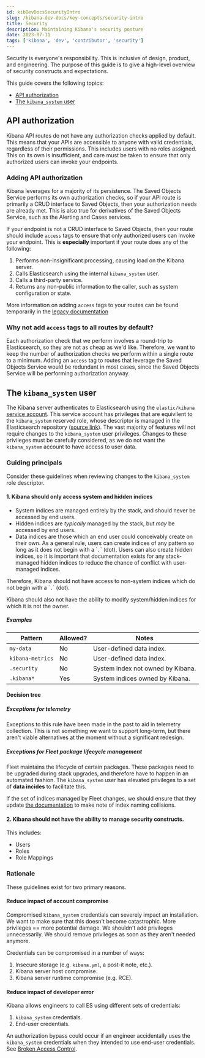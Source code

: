 ```yaml
---
id: kibDevDocsSecurityIntro
slug: /kibana-dev-docs/key-concepts/security-intro
title: Security
description: Maintaining Kibana's security posture
date: 2023-07-11
tags: ['kibana', 'dev', 'contributor', 'security']
---
```


Security is everyone's responsibility. This is inclusive of design, product, and engineering. The purpose of this guide is to give a high-level overview of security constructs and expectations.

This guide covers the following topics:

* [API authorization](#api-authorization)
* [The `kibana_system` user](#the-kibana_system-user)

## API authorization
Kibana API routes do not have any authorization checks applied by default. This means that your APIs are accessible to anyone with valid credentials, regardless of their permissions. This includes users with no roles assigned.
This on its own is insufficient, and care must be taken to ensure that only authorized users can invoke your endpoints.

### Adding API authorization
Kibana leverages <DocLink id="kibDevDocsSavedObjectsIntro" text="Saved Objects" /> for a majority of its persistence. The Saved Objects Service performs its own authorization checks, so if your API route is primarily a CRUD interface to Saved Objects, then your authorization needs are already met.
This is also true for derivatives of the Saved Objects Service, such as the Alerting and Cases services.

If your endpoint is not a CRUD interface to Saved Objects, then your route should include `access` tags to ensure that only authorized users can invoke your endpoint. This is **especially** important if your route does any of the following:
1. Performs non-insignificant processing, causing load on the Kibana server.
2. Calls Elasticsearch using the internal `kibana_system` user.
3. Calls a third-party service.
4. Returns any non-public information to the caller, such as system configuration or state.

More information on adding `access` tags to your routes can be found temporarily in the [legacy documentation](https://www.elastic.co/guide/en/kibana/current/development-security.html#development-plugin-feature-registration)

### Why not add `access` tags to all routes by default?
Each authorization check that we perform involves a round-trip to Elasticsearch, so they are not as cheap as we'd like. Therefore, we want to keep the number of authorization checks we perform within a single route to a minimum.
Adding an `access` tag to routes that leverage the Saved Objects Service would be redundant in most cases, since the Saved Objects Service will be performing authorization anyway.


## The `kibana_system` user

The Kibana server authenticates to Elasticsearch using the `elastic/kibana` [service account](https://www.elastic.co/guide/en/elasticsearch/reference/current/service-accounts.html#service-accounts-explanation). This service account has privileges that are equivilent to the `kibana_system` reserved role, whose descriptor is managed in the Elasticsearch repository ([source link](https://github.com/elastic/elasticsearch/blob/430cde6909eae12e1a90ac2bff29b71cbf4af18b/x-pack/plugin/core/src/main/java/org/elasticsearch/xpack/core/security/authz/store/KibanaOwnedReservedRoleDescriptors.java#L58)).
The vast majority of features will not require changes to the `kibana_system` user privileges. Changes to these privileges must be carefully considered, as we do not want the `kibana_system` account to have access to user data.

### Guiding principals

Consider these guidelines when reviewing changes to the `kibana_system` role descriptor.

#### 1. Kibana should only access system and hidden indices

- System indices are managed entirely by the stack, and should never be accessed by end users.
- Hidden indices are _typically_ managed by the stack, but _may_ be accessed by end users.
- Data indices are those which an end user could conceivably create on their own. As a general rule, users can create indices of any pattern so long as it does not begin with a \``.`\` (dot). Users can also create hidden indices, so it is important that documentation exists for any stack-managed hidden indices to reduce the chance of conflict with user-managed indices.

Therefore, Kibana should not have access to non-system indices which do not begin with a \``.`\` (dot).

Kibana should also not have the ability to modify system/hidden indices for which it is not the owner.

##### Examples
|Pattern|Allowed?|Notes|
|-------|--------|-----
|`my-data`|No| User-defined data index.
|`kibana-metrics`|No| User-defined data index.
|`.security`|No| System index not owned by Kibana.
|`.kibana*`|Yes| System indices owned by Kibana.

#### Decision tree
<DocWhimsical id="kibana-system-privilege-decision-tree-VTTGaTtjs9SnpbRNSg2Ptp" title="Decision tree" />

##### Exceptions for telemetry
Exceptions to this rule have been made in the past to aid in telemetry collection. This is not something we want to support long-term, but there aren't viable alternatives at the moment without a significant redesign. 

##### Exceptions for Fleet package lifecycle management
Fleet maintains the lifecycle of certain packages. These packages need to be upgraded during stack upgrades, and therefore have to happen in an automated fashion. The `kibana_system` user has elevated privileges to a set of **data incides** to facilitate this.

If the set of indices managed by Fleet changes, we should ensure that they update [the documentation](https://www.elastic.co/guide/en/elasticsearch/reference/current/index-templates.html) to make note of index naming collisions.


#### 2. Kibana should not have the ability to manage security constructs.

This includes:
- Users
- Roles
- Role Mappings

### Rationale

These guidelines exist for two primary reasons.

#### Reduce impact of account compromise
Compromised `kibana_system` credentials can severely impact an installation. We want to make sure that this doesn't become catastrophic. More privileges == more potential damage. We shouldn't add privileges unnecessarily. We should remove privileges as soon as they aren't needed anymore.

Credentials can be compromised in a number of ways:
1. Insecure storage (e.g. `kibana.yml`, a post-it note, etc.).
2. Kibana server host compromise.
3. Kibana server runtime compromise (e.g. RCE).

#### Reduce impact of developer error
Kibana allows engineers to call ES using different sets of credentials:
1. `kibana_system` credentials. 
2. End-user credentials.

An authorization bypass could occur if an engineer accidentally uses the `kibana_system` credentials when they intended to use end-user credentials. See [Broken Access Control](https://owasp.org/Top10/A01_2021-Broken_Access_Control/).